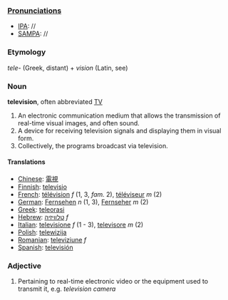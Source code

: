 ===[[Pronunciation]]s===
*[[IPA]]: //
*[[SAMPA]]: //
===Etymology===
''tele-'' (Greek, distant) + ''vision'' (Latin, see)

===Noun===
'''television''', often abbreviated [[TV]]

# An electronic communication medium that allows the transmission of real-time visual images, and often sound.
# A device for receiving television signals and displaying them in visual form.
# Collectively, the programs broadcast via television.
====Translations====
*[[Chinese]]: [[電視]]
*[[Finnish]]: [[televisio]]
*[[French]]: [[télévision]] ''f'' (1, 3,  ''fam.'' 2), [[téléviseur]] ''m'' (2)
*[[German]]: [[Fernsehen]] ''n'' (1, 3), [[Fernseher]] ''m'' (2)
*[[Greek]]: [[teleorasi]]
*[[Hebrew]]: [[טלוויזיה]] ''f''
*[[Italian]]: [[televisione]] ''f'' (1 - 3), [[televisore]] ''m'' (2)
*[[Polish]]: [[telewizija]]
*[[Romanian]]: [[televiziune]] ''f''
*[[Spanish]]: [[televisión]]

===Adjective===

# Pertaining to real-time electronic video or the equipment used to transmit it, e.g. ''television camera''